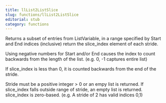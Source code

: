 ```yaml
---
title: llList2ListSlice
slug: functions/llList2ListSlice
editorial: stub
category: functions
---
```


<LSLFunction name="llList2ListSlice"/>

Returns a subset of entries from ListVariable, in a range specified by Start and End indices (inclusive) return the slice_index element of each stride.

 Using negative numbers for Start and/or End causes the index to count backwards from the length of the list. (e.g. 0, -1 captures entire list)

If slice_index is less than 0, it is counted backwards from the end of the stride.

 Stride must be a positive integer &gt; 0 or an empy list is returned.  If slice_index falls outside range of stride, an empty list is returned. slice_index is zero-based. (e.g. A stride of 2 has valid indices 0,1)
